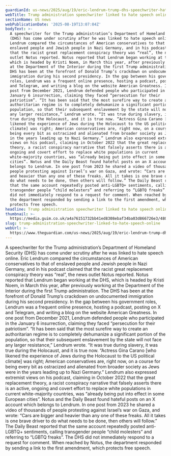 ```yaml
---
guardianId: us-news/2025/aug/19/eric-lendrum-trump-dhs-speechwriter-hate-speech
webTitle: Trump administration speechwriter linked to hate speech online
sectionName: US news
webPublicationDate: '2025-08-19T13:07:04Z'
bodyText: >-
  A speechwriter for the Trump administration’s Department of Homeland Security
  (DHS) has come under scrutiny after he was linked to hate speech online. Eric
  Lendrum compared the circumstances of American conservatives to that of
  enslaved people and Jewish people in Nazi Germany, and in his podcast claimed
  that the racist great replacement conspiracy theory was “real”, the news
  outlet Notus reported. Notus reported that Lendrum began working at the DHS,
  which is headed by Kristi Noem, in March this year, after previously working
  at the Department of the Interior during the first Trump administration. The
  DHS has been at the forefront of Donald Trump’s crackdown on undocumented
  immigration during his second presidency. In the gap between his government
  roles, Lendrum was a frequent online presence, hosting a podcast, posting on X
  and Telegram, and writing a blog on the website American Greatness. In one
  post from December 2021, Lendrum defended people who participated in the
  January 6 insurrection, claiming they faced “persecution for their
  patriotism”. “It has been said that the most surefire way to create an
  authoritarian regime is to completely dehumanize a significant portion of the
  population, so that their subsequent enslavement by the state will not face
  any larger resistance,” Lendrum wrote. “It was true during slavery, it was
  true during the Holocaust, and it is true now. “Actress Gina Carano [who
  likened the experience of Jews during the Holocaust to the US political
  climate] was right; American conservatives are, right now, on a course for
  being every bit as ostracized and alienated from broader society as Jews were
  in the years leading up to Nazi Germany.” Lendrum also expressed extremist
  views on his podcast, claiming in October 2022 that the great replacement
  theory, a racist conspiracy narrative that falsely asserts there is an active,
  ongoing and covert effort to replace white populations in current
  white-majority countries, was “already being put into effect in some European
  cities”. Notus and the Daily Beast found hateful posts on an X account which
  belongs to Lendrum. In one post from 2023 he shared a video of thousands of
  people protesting against Israel’s war on Gaza, and wrote: “Cars are bigger
  and heavier than any one of these freaks. All it takes is one brave driver to
  do what needs to be done, then others will follow.” The Daily Beast reported
  that the same account repeatedly posted anti-LGBTQ+ sentiments, calling
  transgender people “child molesters” and referring to “LGBTQ freaks”. The DHS
  did not immediately respond to a request for comment. When reached by Notus,
  the department responded by sending a link to the first amendment, which
  protects free speech.
headline: Trump administration speechwriter linked to hate speech online
thumbnail: >-
  https://media.guim.co.uk/a4a76151732bb41ed8308ebaf34ba03d866726e3/480_0_4781_3827/500.jpg
slug: trump-administration-speechwriter-linked-to-hate-speech-online
webUrl: >-
  https://www.theguardian.com/us-news/2025/aug/19/eric-lendrum-trump-dhs-speechwriter-hate-speech
---
```

A speechwriter for the Trump administration’s Department of Homeland Security (DHS) has come under scrutiny after he was linked to hate speech online. Eric Lendrum compared the circumstances of American conservatives to that of enslaved people and Jewish people in Nazi Germany, and in his podcast claimed that the racist great replacement conspiracy theory was “real”, the news outlet Notus reported. Notus reported that Lendrum began working at the DHS, which is headed by Kristi Noem, in March this year, after previously working at the Department of the Interior during the first Trump administration. The DHS has been at the forefront of Donald Trump’s crackdown on undocumented immigration during his second presidency. In the gap between his government roles, Lendrum was a frequent online presence, hosting a podcast, posting on X and Telegram, and writing a blog on the website American Greatness. In one post from December 2021, Lendrum defended people who participated in the January 6 insurrection, claiming they faced “persecution for their patriotism”. “It has been said that the most surefire way to create an authoritarian regime is to completely dehumanize a significant portion of the population, so that their subsequent enslavement by the state will not face any larger resistance,” Lendrum wrote. “It was true during slavery, it was true during the Holocaust, and it is true now. “Actress Gina Carano [who likened the experience of Jews during the Holocaust to the US political climate] was right; American conservatives are, right now, on a course for being every bit as ostracized and alienated from broader society as Jews were in the years leading up to Nazi Germany.” Lendrum also expressed extremist views on his podcast, claiming in October 2022 that the great replacement theory, a racist conspiracy narrative that falsely asserts there is an active, ongoing and covert effort to replace white populations in current white-majority countries, was “already being put into effect in some European cities”. Notus and the Daily Beast found hateful posts on an X account which belongs to Lendrum. In one post from 2023 he shared a video of thousands of people protesting against Israel’s war on Gaza, and wrote: “Cars are bigger and heavier than any one of these freaks. All it takes is one brave driver to do what needs to be done, then others will follow.” The Daily Beast reported that the same account repeatedly posted anti-LGBTQ+ sentiments, calling transgender people “child molesters” and referring to “LGBTQ freaks”. The DHS did not immediately respond to a request for comment. When reached by Notus, the department responded by sending a link to the first amendment, which protects free speech.
